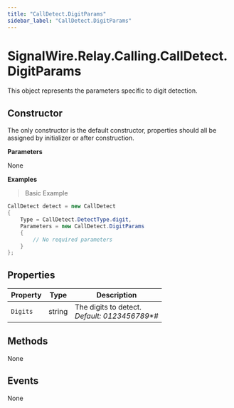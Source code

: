 ```yaml
---
title: "CallDetect.DigitParams"
sidebar_label: "CallDetect.DigitParams"
---
```


# SignalWire.Relay.Calling.CallDetect.DigitParams

This object represents the parameters specific to digit detection.

## Constructor

The only constructor is the default constructor, properties should all be assigned by initializer or after construction.

**Parameters**

None

**Examples**

> Basic Example

```csharp
CallDetect detect = new CallDetect
{
    Type = CallDetect.DetectType.digit,
    Parameters = new CallDetect.DigitParams
    {
        // No required parameters
    }
};
```

## Properties

| Property | Type | Description |
| -------- | ---- | ----------- |
| `Digits` | string | The digits to detect.<br />_Default: 0123456789*#_ |

## Methods

None

## Events

None